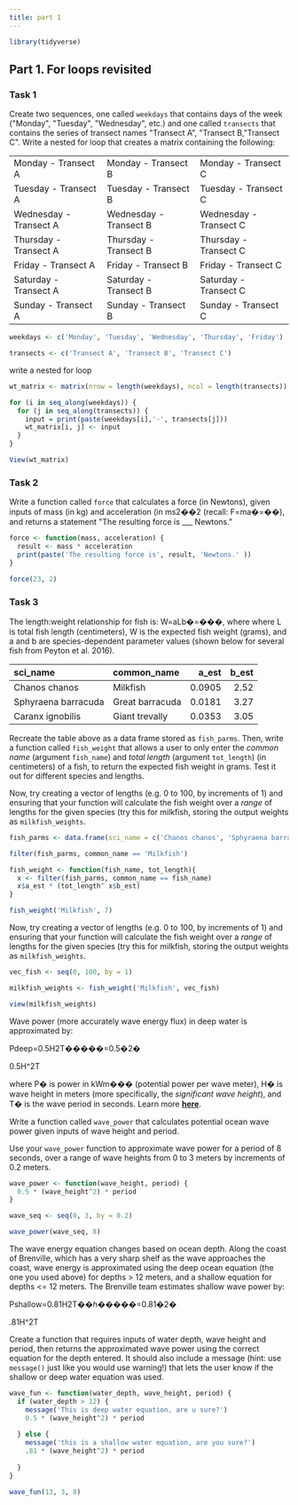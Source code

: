 ```yaml
---
title: part 1
---
```


```r
library(tidyverse)
```

## **Part 1. For loops revisited**

### **Task 1**

Create two sequences, one called `weekdays` that contains days of the week (\"Monday\", \"Tuesday\", \"Wednesday\", etc.) and one called `transects` that contains the series of transect names \"Transect A\", \"Transect B,\"Transect C\". Write a nested for loop that creates a matrix containing the following:

|                        |                        |                        |
|:-----------------------|:-----------------------|:-----------------------|
| Monday - Transect A    | Monday - Transect B    | Monday - Transect C    |
| Tuesday - Transect A   | Tuesday - Transect B   | Tuesday - Transect C   |
| Wednesday - Transect A | Wednesday - Transect B | Wednesday - Transect C |
| Thursday - Transect A  | Thursday - Transect B  | Thursday - Transect C  |
| Friday - Transect A    | Friday - Transect B    | Friday - Transect C    |
| Saturday - Transect A  | Saturday - Transect B  | Saturday - Transect C  |
| Sunday - Transect A    | Sunday - Transect B    | Sunday - Transect C    |

```r
weekdays <- c('Monday', 'Tuesday', 'Wednesday', 'Thursday', 'Friday')

transects <- c('Transect A', 'Transect B', 'Transect C')

```

write a nested for loop

```r
wt_matrix <- matrix(nrow = length(weekdays), ncol = length(transects))

for (i in seq_along(weekdays)) {
  for (j in seq_along(transects)) {
    input = print(paste(weekdays[i],'-', transects[j]))
    wt_matrix[i, j] <- input
  }
}

View(wt_matrix)
```

### **Task 2**

Write a function called `force` that calculates a force (in Newtons), given inputs of mass (in kg) and acceleration (in ms2��2 (recall: F=ma�=��), and returns a statement \"The resulting force is \_\_\_ Newtons.\"

```r
force <- function(mass, acceleration) {
  result <- mass * acceleration
  print(paste('The resulting force is', result, 'Newtons.' ))
}

force(23, 2)
```

### **Task 3**

The length:weight relationship for fish is: W=aLb�=���, where where L is total fish length (centimeters), W is the expected fish weight (grams), and a and b are species-dependent parameter values (shown below for several fish from Peyton et al. 2016).

| sci_name            | common_name     |  a_est | b_est |
|:--------------------|:----------------|-------:|------:|
| Chanos chanos       | Milkfish        | 0.0905 |  2.52 |
| Sphyraena barracuda | Great barracuda | 0.0181 |  3.27 |
| Caranx ignobilis    | Giant trevally  | 0.0353 |  3.05 |

Recreate the table above as a data frame stored as `fish_parms`. Then, write a function called `fish_weight` that allows a user to only enter the *common name* (argument `fish_name`) and *total length* (argument `tot_length`) (in centimeters) of a fish, to return the expected fish weight in grams. Test it out for different species and lengths.

Now, try creating a vector of lengths (e.g. 0 to 100, by increments of 1) and ensuring that your function will calculate the fish weight over a *range* of lengths for the given species (try this for milkfish, storing the output weights as `milkfish_weights`.

```r
fish_parms <- data.frame(sci_name = c('Chanos chanos', 'Sphyraena barracuda', 'Caranx ignobilis'), common_name = c('Milkfish', 'Great barracuda', 'Giant trevally'), a_est = c(0.0905, 0.0181, 0.0353), b_est = c(2.52, 3.27, 3.05))
```

```r
filter(fish_parms, common_name == 'Milkfish')
```

```r
fish_weight <- function(fish_name, tot_length){
  x <- filter(fish_parms, common_name == fish_name)
  x$a_est * (tot_length^ x$b_est)
}
```

```r
fish_weight('Milkfish', 7)
```

Now, try creating a vector of lengths (e.g. 0 to 100, by increments of 1) and ensuring that your function will calculate the fish weight over a *range* of lengths for the given species (try this for milkfish, storing the output weights as `milkfish_weights`.

```r
vec_fish <- seq(0, 100, by = 1)

milkfish_weights <- fish_weight('Milkfish', vec_fish)

view(milkfish_weights)
```

Wave power (more accurately wave energy flux) in deep water is approximated by:

Pdeep=0.5H2T�����=0.5�2�

0.5H\^2T

where P� is power in kWm��� (potential power per wave meter), H� is wave height in meters (more specifically, the *significant wave height*), and T� is the wave period in seconds. Learn more [**here**](https://en.wikipedia.org/wiki/Wave_power).

Write a function called `wave_power` that calculates potential ocean wave power given inputs of wave height and period.

Use your `wave_power` function to approximate wave power for a period of 8 seconds, over a range of wave heights from 0 to 3 meters by increments of 0.2 meters.

```r
wave_power <- function(wave_height, period) {
  0.5 * (wave_height^2) * period
}
```

```r
wave_seq <- seq(0, 3, by = 0.2)

wave_power(wave_seq, 8)
```

The wave energy equation changes based on ocean depth. Along the coast of Brenville, which has a very sharp shelf as the wave approaches the coast, wave energy is approximated using the deep ocean equation (the one you used above) for depths \> 12 meters, and a shallow equation for depths \<= 12 meters. The Brenville team estimates shallow wave power by:

Pshallow=0.81H2T��ℎ�����=0.81�2�

.81H\^2T

Create a function that requires inputs of water depth, wave height and period, then returns the approximated wave power using the correct equation for the depth entered. It should also include a message (hint: use `message()` just like you would use warning!) that lets the user know if the shallow or deep water equation was used.

```r
wave_fun <- function(water_depth, wave_height, period) {
  if (water_depth > 12) {
    message('This is deep water equation, are u sure?')
    0.5 * (wave_height^2) * period
    
  } else {
    message('this is a shallow water equation, are you sure?')
    .81 * (wave_height^2) * period
    
  }
}
```

```r
wave_fun(13, 3, 8)
```
